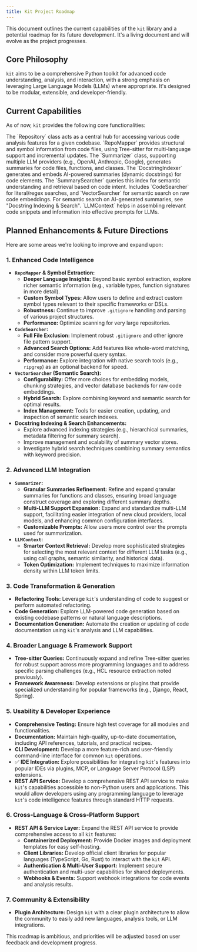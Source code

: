 ```yaml
---
title: Kit Project Roadmap
---
```



This document outlines the current capabilities of the `kit` library and a potential roadmap for its future development. It's a living document and will evolve as the project progresses.

## Core Philosophy

`kit` aims to be a comprehensive Python toolkit for advanced code understanding, analysis, and interaction, with a strong emphasis on leveraging Large Language Models (LLMs) where appropriate. It's designed to be modular, extensible, and developer-friendly.

## Current Capabilities

As of now, `kit` provides the following core functionalities:

<CardGrid>
	<Card title="Repository Interaction">
		The `Repository` class acts as a central hub for accessing various code analysis features for a given codebase.
	</Card>
	<Card title="Code Mapping & Symbols">
		`RepoMapper` provides structural and symbol information from code files, using Tree-sitter for multi-language support and incremental updates.
	</Card>
	<Card title="Code Summarization">
		The `Summarizer` class, supporting multiple LLM providers (e.g., OpenAI, Anthropic, Google), generates summaries for code files, functions, and classes.
	</Card>
    <Card title="Docstring Indexing & Search">
        The `DocstringIndexer` generates and embeds AI-powered summaries (dynamic docstrings) for code elements. The `SummarySearcher` queries this index for semantic understanding and retrieval based on code intent.
    </Card>
	<Card title="Code Search">
		Includes `CodeSearcher` for literal/regex searches, and `VectorSearcher` for semantic search on raw code embeddings. For semantic search on AI-generated summaries, see "Docstring Indexing & Search".
	</Card>
	<Card title="LLM Context Building">
		`LLMContext` helps in assembling relevant code snippets and information into effective prompts for LLMs.
	</Card>
</CardGrid>

## Planned Enhancements & Future Directions

Here are some areas we're looking to improve and expand upon:

### 1. Enhanced Code Intelligence

*   **`RepoMapper` & Symbol Extraction:**
    *   **Deeper Language Insights:** Beyond basic symbol extraction, explore richer semantic information (e.g., variable types, function signatures in more detail).
    *   **Custom Symbol Types:** Allow users to define and extract custom symbol types relevant to their specific frameworks or DSLs.
    *   **Robustness:** Continue to improve `.gitignore` handling and parsing of various project structures.
    *   **Performance:** Optimize scanning for very large repositories.
*   **`CodeSearcher`:**
    *   **Full File Exclusion:** Implement robust `.gitignore` and other ignore file pattern support.
    *   **Advanced Search Options:** Add features like whole-word matching, and consider more powerful query syntax.
    *   **Performance:** Explore integration with native search tools (e.g., `ripgrep`) as an optional backend for speed.
*   **`VectorSearcher` (Semantic Search):**
    *   **Configurability:** Offer more choices for embedding models, chunking strategies, and vector database backends for raw code embeddings.
    *   **Hybrid Search:** Explore combining keyword and semantic search for optimal results.
    *   **Index Management:** Tools for easier creation, updating, and inspection of semantic search indexes.
*   **Docstring Indexing & Search Enhancements:**
    *   Explore advanced indexing strategies (e.g., hierarchical summaries, metadata filtering for summary search).
    *   Improve management and scalability of summary vector stores.
    *   Investigate hybrid search techniques combining summary semantics with keyword precision.

### 2. Advanced LLM Integration

*   **`Summarizer`:**
    *   **Granular Summaries Refinement:** Refine and expand granular summaries for functions and classes, ensuring broad language construct coverage and exploring different summary depths.
    *   **Multi-LLM Support Expansion:** Expand and standardize multi-LLM support, facilitating easier integration of new cloud providers, local models, and enhancing common configuration interfaces.
    *   **Customizable Prompts:** Allow users more control over the prompts used for summarization.
*   **`LLMContext`:**
    *   **Smarter Context Retrieval:** Develop more sophisticated strategies for selecting the most relevant context for different LLM tasks (e.g., using call graphs, semantic similarity, and historical data).
    *   **Token Optimization:** Implement techniques to maximize information density within LLM token limits.

### 3. Code Transformation & Generation

*   **Refactoring Tools:** Leverage `kit`'s understanding of code to suggest or perform automated refactoring.
*   **Code Generation:** Explore LLM-powered code generation based on existing codebase patterns or natural language descriptions.
*   **Documentation Generation:** Automate the creation or updating of code documentation using `kit`'s analysis and LLM capabilities.

### 4. Broader Language & Framework Support

*   **Tree-sitter Queries:** Continuously expand and refine Tree-sitter queries for robust support across more programming languages and to address specific parsing challenges (e.g., HCL resource extraction noted previously).
*   **Framework Awareness:** Develop extensions or plugins that provide specialized understanding for popular frameworks (e.g., Django, React, Spring).

### 5. Usability & Developer Experience

*   **Comprehensive Testing:** Ensure high test coverage for all modules and functionalities.
*   **Documentation:** Maintain high-quality, up-to-date documentation, including API references, tutorials, and practical recipes.
*   **CLI Development:** Develop a more feature-rich and user-friendly command-line interface for common `kit` operations.
*   ✅ **IDE Integration:** Explore possibilities for integrating `kit`'s features into popular IDEs via plugins, MCP, or Language Server Protocol (LSP) extensions.
*   **REST API Service:** Develop a comprehensive REST API service to make `kit`'s capabilities accessible to non-Python users and applications. This would allow developers using any programming language to leverage `kit`'s code intelligence features through standard HTTP requests.

### 6. Cross-Language & Cross-Platform Support

*   **REST API & Service Layer:** Expand the REST API service to provide comprehensive access to all `kit` features:
    *   **Containerized Deployment:** Provide Docker images and deployment templates for easy self-hosting.
    *   **Client Libraries:** Develop official client libraries for popular languages (TypeScript, Go, Rust) to interact with the `kit` API.
    *   **Authentication & Multi-User Support:** Implement secure authentication and multi-user capabilities for shared deployments.
    *   **Webhooks & Events:** Support webhook integrations for code events and analysis results.

### 7. Community & Extensibility

*   **Plugin Architecture:** Design `kit` with a clear plugin architecture to allow the community to easily add new languages, analysis tools, or LLM integrations.

This roadmap is ambitious, and priorities will be adjusted based on user feedback and development progress.
